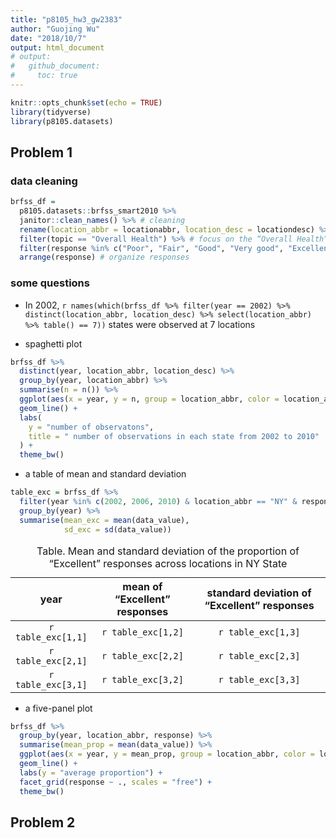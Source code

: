 ```yaml
---
title: "p8105_hw3_gw2383"
author: "Guojing Wu"
date: "2018/10/7"
output: html_document
# output:
#   github_document:
#     toc: true
---
```


```r
knitr::opts_chunk$set(echo = TRUE)
library(tidyverse)
library(p8105.datasets)
```

## Problem 1

### data cleaning

```r
brfss_df = 
  p8105.datasets::brfss_smart2010 %>% 
  janitor::clean_names() %>% # cleaning
  rename(location_abbr = locationabbr, location_desc = locationdesc) %>% # format the variable name
  filter(topic == "Overall Health") %>% # focus on the “Overall Health” topic 
  filter(response %in% c("Poor", "Fair", "Good", "Very good", "Excellent")) %>% # choose response
  arrange(response) # organize responses
```

### some questions

* In 2002, `r names(which(brfss_df %>% filter(year == 2002) %>% distinct(location_abbr, location_desc) %>% select(location_abbr) %>% table() == 7))` states were observed at 7 locations

* spaghetti plot

```r
brfss_df %>% 
  distinct(year, location_abbr, location_desc) %>% 
  group_by(year, location_abbr) %>% 
  summarise(n = n()) %>% 
  ggplot(aes(x = year, y = n, group = location_abbr, color = location_abbr)) +
  geom_line() +
  labs(
    y = "number of observatons",
    title = " number of observations in each state from 2002 to 2010"
  ) +
  theme_bw()
```

* a table of mean and standard deviation

```r
table_exc = brfss_df %>% 
  filter(year %in% c(2002, 2006, 2010) & location_abbr == "NY" & response == "Excellent") %>% 
  group_by(year) %>% 
  summarise(mean_exc = mean(data_value),
            sd_exc = sd(data_value))
```

: Table. Mean and standard deviation of the proportion of “Excellent” responses across locations in NY State

|year  |mean of “Excellent” responses|standard deviation of “Excellent” responses|
|:----:|:---------------------------:|:-----------------------------------------:|
|`r table_exc[1,1]`|`r table_exc[1,2]`|`r table_exc[1,3]`|
|`r table_exc[2,1]`|`r table_exc[2,2]`|`r table_exc[2,3]`|
|`r table_exc[3,1]`|`r table_exc[3,2]`|`r table_exc[3,3]`|

* a five-panel plot

```r
brfss_df %>% 
  group_by(year, location_abbr, response) %>% 
  summarise(mean_prop = mean(data_value)) %>% 
  ggplot(aes(x = year, y = mean_prop, group = location_abbr, color = location_abbr)) +
  geom_line() +
  labs(y = "average proportion") +
  facet_grid(response ~ ., scales = "free") +
  theme_bw()
```

## Problem 2

